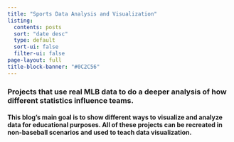 ```yaml
---
title: "Sports Data Analysis and Visualization"
listing:
  contents: posts
  sort: "date desc"
  type: default
  sort-ui: false
  filter-ui: false
page-layout: full
title-block-banner: "#0C2C56"
---
```


### Projects that use real MLB data to do a deeper analysis of how different statistics influence teams.

#### This blog's main goal is to show different ways to visualize and analyze data for educational purposes. All of these projects can be recreated in non-baseball scenarios and used to teach data visualization.
#

